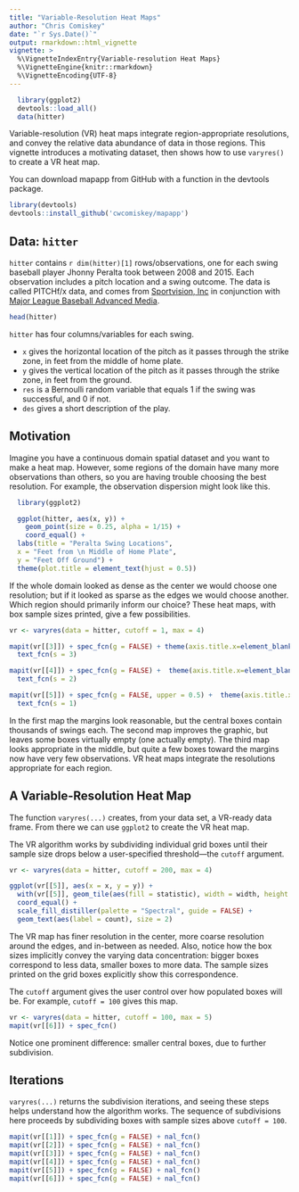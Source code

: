 ```yaml
---
title: "Variable-Resolution Heat Maps"
author: "Chris Comiskey"
date: "`r Sys.Date()`"
output: rmarkdown::html_vignette
vignette: >
  %\VignetteIndexEntry{Variable-resolution Heat Maps}
  %\VignetteEngine{knitr::rmarkdown}
  %\VignetteEncoding{UTF-8}
---
```


```r
  library(ggplot2)
  devtools::load_all()
  data(hitter)
```

Variable-resolution (VR) heat maps integrate region-appropriate resolutions, and convey the relative data abundance of data in those regions. This vignette introduces a motivating dataset, then shows how to use `varyres()` to create a VR heat map.

You can download mapapp from GitHub with a function in the devtools package.

```r
library(devtools)
devtools::install_github('cwcomiskey/mapapp')
```

## Data: `hitter`

`hitter` contains `r dim(hitter)[1]` rows/observations, one for each swing baseball player Jhonny Peralta took between 2008 and 2015. Each observation includes a pitch location and a swing outcome. The data is called PITCHf/x data, and comes from [Sportvision, Inc](http://www.sportvision.com/) in conjunction with [Major League Baseball Advanced Media](http://www.mlbam.com/).

```r
head(hitter)
```

`hitter` has four columns/variables for each swing.

* `x` gives the horizontal location of the pitch as it passes through the strike zone, in feet from the middle of home plate.
* `y` gives the vertical location of the pitch as it passes through the strike zone, in feet from the ground.
* `res` is a Bernoulli random variable that equals 1 if the swing was successful, and 0 if not.
* `des` gives a short description of the play.

## Motivation
Imagine you have a continuous domain spatial dataset and you want to make a heat map. However, some regions of the domain have many more observations than others, so you are having trouble choosing the best resolution. For example, the observation dispersion might look like this. 

```r
  library(ggplot2)

  ggplot(hitter, aes(x, y)) +
    geom_point(size = 0.25, alpha = 1/15) +
    coord_equal() +
  labs(title = "Peralta Swing Locations",
  x = "Feet from \n Middle of Home Plate",
  y = "Feet Off Ground") +
  theme(plot.title = element_text(hjust = 0.5))
```


If the whole domain looked as dense as the center we would choose one resolution; but if it looked as sparse as the edges we would choose another. Which region should primarily inform our choice? These heat maps, with box sample sizes printed, give a few possibilities.

```r

vr <- varyres(data = hitter, cutoff = 1, max = 4)

mapit(vr[[3]]) + spec_fcn(g = FALSE) + theme(axis.title.x=element_blank(), axis.title.y=element_blank()) +
  text_fcn(s = 3)

mapit(vr[[4]]) + spec_fcn(g = FALSE) +  theme(axis.title.x=element_blank(), axis.title.y=element_blank()) +
  text_fcn(s = 2)

mapit(vr[[5]]) + spec_fcn(g = FALSE, upper = 0.5) +  theme(axis.title.x=element_blank(), axis.title.y=element_blank()) +
  text_fcn(s = 1)
```

In the first map the margins look reasonable, but the central boxes contain thousands of swings each. The second map improves the graphic, but leaves some boxes virtually empty (one actually empty). The third map looks appropriate in the middle, but quite a few boxes toward the margins now have very few observations. VR heat maps integrate the resolutions appropriate for each region.

## A Variable-Resolution Heat Map

The function `varyres(...)` creates, from your data set, a VR-ready data frame. From there we can use `ggplot2` to create the VR heat map. 

The VR algorithm works by subdividing individual grid boxes until their sample size drops below a user-specified threshold---the `cutoff` argument. 

```r
vr <- varyres(data = hitter, cutoff = 200, max = 4)
```
```r
ggplot(vr[[5]], aes(x = x, y = y)) +
  with(vr[[5]], geom_tile(aes(fill = statistic), width = width, height = height)) +
  coord_equal() +
  scale_fill_distiller(palette = "Spectral", guide = FALSE) +
  geom_text(aes(label = count), size = 2)
```
The VR map has finer resolution in the center, more coarse resolution around the edges, and in-between as needed. Also, notice how the box sizes implicitly convey the varying data concentration: bigger boxes correspond to less data, smaller boxes to more data. The sample sizes printed on the grid boxes explicitly show this correspondence.

The `cutoff` argument gives the user control over how populated boxes will be. For example, `cutoff = 100` gives this map.

```r
vr <- varyres(data = hitter, cutoff = 100, max = 5)
mapit(vr[[6]]) + spec_fcn()
```

Notice one prominent difference: smaller central boxes, due to further subdivision.

## Iterations

`varyres(...)` returns the subdivision iterations, and seeing these steps helps understand how the algorithm works. The sequence of subdivisions here proceeds by subdividing boxes with sample sizes above `cutoff = 100`.

```r
mapit(vr[[1]]) + spec_fcn(g = FALSE) + nal_fcn()
mapit(vr[[2]]) + spec_fcn(g = FALSE) + nal_fcn()
mapit(vr[[3]]) + spec_fcn(g = FALSE) + nal_fcn()
mapit(vr[[4]]) + spec_fcn(g = FALSE) + nal_fcn()
mapit(vr[[5]]) + spec_fcn(g = FALSE) + nal_fcn()
mapit(vr[[6]]) + spec_fcn(g = FALSE) + nal_fcn()
```
